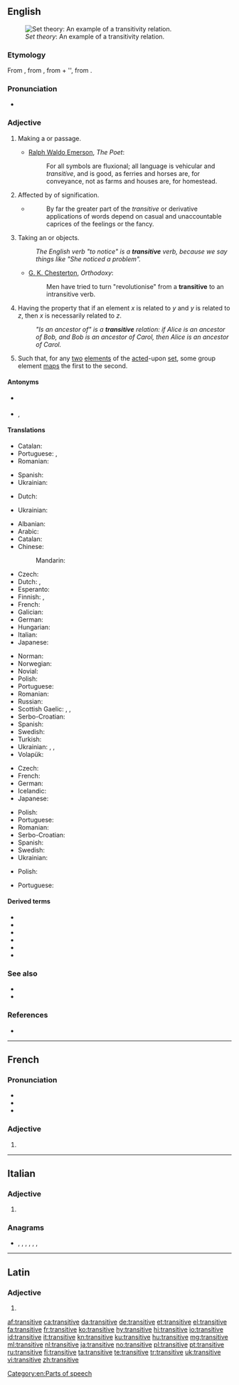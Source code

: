 ==English==
[[File:Transitive.PNG|thumb|''Set theory'': An example of a transitivity relation.]]

===Etymology===
From {{etyl|la|en}} {{term|transitivus|lang=la}}, from {{term|transitus|lang=la}}, from {{term|trans||across|lang=la}} + {{term|itus|lang=la}}'', from {{term|eo||to go|lang=la}}.

===Pronunciation===
* {{audio|en-us-transitive.ogg|Audio (US)|lang=en}}

===Adjective===
{{en-adj|-}}

# Making a {{l|en|transit}} or passage.
#* {{rfdate}} [[w:Ralph Waldo Emerson|Ralph Waldo Emerson]], ''The Poet'':
#*: For all symbols are fluxional; all language is vehicular and ''transitive'', and is good, as ferries and horses are, for conveyance, not as farms and houses are, for homestead.
# Affected by {{l|en|transference}} of signification.
#* {{rfquotek|[[w:John Stuart Mill|John Stuart Mill]]}}
#*: By far the greater part of the ''transitive'' or derivative applications of words depend on casual and unaccountable caprices of the feelings or the fancy.
# {{context|grammar|of a verb|lang=en}} Taking an {{l|en|object}} or objects.
#: ''The English verb "to notice" is a '''transitive''' verb, because we say things like "She noticed <em>a problem</em>".''
#* {{rfdate}} [[w:G. K. Chesterton|G. K. Chesterton]], ''Orthodoxy'':
#*: Men have tried to turn "revolutionise" from a '''transitive''' to an intransitive verb.
# {{context|set theory|of a [[relation]] on a [[set]]|lang=en}} Having the property that if an element ''x'' is related to ''y'' and ''y'' is related to ''z'', then ''x'' is necessarily related to ''z''.
#: ''"Is an ancestor of" is a '''transitive''' relation: if Alice is an ancestor of Bob, and Bob is an ancestor of Carol, then Alice is an ancestor of Carol.''
# {{context|algebra|of a {{soplink|group|action}}|lang=en}} Such that, for any [[two]] [[element]]s of the [[act]]ed-upon [[set]], some group element [[map]]s the first to the second.

====Antonyms====
* {{sense|grammar, of a verb: taking an object}} {{l|en|intransitive}}
* {{sense|set theory, of a relation on a set}} {{l|en|intransitive}}, {{l|en|nontransitive}}

====Translations====
{{trans-top|making a transit or passage}}
* Catalan: {{t+|ca|transitiu}}
* Portuguese: {{t+|pt|transitivo}}, {{t+|pt|transitório}}
* Romanian: {{t+|ro|tranzitiv}}
{{trans-mid}}
* Spanish: {{t+|es|transitivo}}
* Ukrainian: {{t+|uk|перехідний|sc=Cyrl}}
{{trans-bottom}}

{{trans-top|affected by transference of signification}}
* Dutch: {{t+|nl|overdrachtelijk}}
{{trans-mid}}
* Ukrainian: {{t|uk|образний|sc=Cyrl}}
{{trans-bottom}}

{{trans-top|grammar, of a verb: taking an object or objects}}
* Albanian: {{t|sq|kalimtar}}
* Arabic: {{t|ar|مُتَعَدٍّ}} {{qualifier|indefinite}}
* Catalan: {{t+|ca|transitiu}}
* Chinese:
*: Mandarin: {{t+|cmn|及物|tr=jíwù|sc=Hani}}
* Czech: {{t|cs|přechodný}}
* Dutch: {{t|nl|overgankelijk}}, {{t+|nl|transitief}}
* Esperanto: {{t+|eo|transitiva}}
* Finnish: {{t+|fi|transitiivinen}}, {{t|fi|siirtyvä}}
* French: {{t+|fr|transitif}}
* Galician: {{t|gl|transitivo}}
* German: {{t+|de|transitiv}}
* Hungarian: {{t+|hu|tárgyas}}
* Italian: {{t+|it|transitivo}}
* Japanese: {{t|ja|他動|tr=たどう, tadō}}
{{trans-mid}}
* Norman: {{t|nrf|transitif}}
* Norwegian: {{t+|no|transitiv}}
* Novial: {{t|nov|transitiv}}
* Polish: {{t+|pl|przechodni}}
* Portuguese: {{t+|pt|transitivo}}
* Romanian: {{t+|ro|tranzitiv}}
* Russian: {{t+|ru|перехо́дный}}
* Scottish Gaelic: {{t|gd|aisigeach}}, {{t|gd|aistreach}}, {{t|gd|asdolach}}
* Serbo-Croatian: {{t|sh|prijélazan}}
* Spanish: {{t+|es|transitivo}}
* Swedish: {{t+|sv|transitiv}}
* Turkish: {{t+|tr|geçişli}}
* Ukrainian: {{t+|uk|перехідний|sc=Cyrl}}, {{t|uk|перехідне дієслово|sc=Cyrl}}, {{t|uk|форма перехідного дієслова|sc=Cyrl}}
* Volapük: {{t+|vo|loveädik}}
{{trans-bottom}}

{{trans-top|set theory, of a relation on a set}}
* Czech: {{t|cs|tranzitivní}}
* French: {{t+|fr|transitif}}
* German: {{t+|de|transitiv}}
* Icelandic: {{t|is|gegnvirkur}}
* Japanese: {{t|ja|推移的|tr=すいいてき, suiï-teki|sc=Jpan}}
{{trans-mid}}
* Polish: {{t+|pl|przechodni}}
* Portuguese: {{t+|pt|transitivo}}
* Romanian: {{t+|ro|tranzitiv}}
* Serbo-Croatian: {{t|sh|trȁnzitīvan}}
* Spanish: {{t+|es|transitivo}}
* Swedish: {{t+|sv|transitiv}}
* Ukrainian: {{t+|uk|перехідний|sc=Cyrl}}
{{trans-bottom}}

{{trans-top|of a group action}}
* Polish: {{t|pl|tranzytywny|m}}
{{trans-mid}}
* Portuguese: {{t+|pt|transitivo}}
{{trans-bottom}}

====Derived terms====
* {{l|en|ditransitive}}
* {{l|en|monotransitive}}
* {{l|en|complex transitive}}
* {{l|en|transitively}}
* {{l|en|transitiveness}}
* {{l|en|transitive verb}}

===See also===
* {{l|en|reflexive}}<!--mathematics sense-->
* {{l|en|symmetric}}<!--mathematics sense-->

===References===
* {{R:Webster 1913}}

[[Category:en:Parts of speech]]

----

==French==

===Pronunciation===
* {{IPA|/tʁɑ̃.zi.tiv/|lang=fr}}
* {{rhymes|iv|lang=fr}}
* {{homophones|transitives|lang=fr}}

===Adjective===
{{head|fr|adjective form}}

# {{feminine singular of|transitif|lang=fr}}

----

==Italian==

===Adjective===
{{head|it|adjective form}}

# {{feminine plural of|transitivo|lang=it}}

===Anagrams===
* {{l|it|intervista}}, {{l|it|intestarvi}}, {{l|it|intraviste}}, {{l|it|rinvestita}}, {{l|it|rinvitaste}}, {{l|it|strinatevi}}, {{l|it|vetrinista}}

----

==Latin==

===Adjective===
{{la-adj-form|transitīve}}

# {{inflection of|transitīvus||voc|m|s|lang=la}}

[[af:transitive]]
[[ca:transitive]]
[[da:transitive]]
[[de:transitive]]
[[et:transitive]]
[[el:transitive]]
[[fa:transitive]]
[[fr:transitive]]
[[ko:transitive]]
[[hy:transitive]]
[[hi:transitive]]
[[io:transitive]]
[[id:transitive]]
[[it:transitive]]
[[kn:transitive]]
[[ku:transitive]]
[[hu:transitive]]
[[mg:transitive]]
[[ml:transitive]]
[[nl:transitive]]
[[ja:transitive]]
[[no:transitive]]
[[pl:transitive]]
[[pt:transitive]]
[[ru:transitive]]
[[fi:transitive]]
[[ta:transitive]]
[[te:transitive]]
[[tr:transitive]]
[[uk:transitive]]
[[vi:transitive]]
[[zh:transitive]]